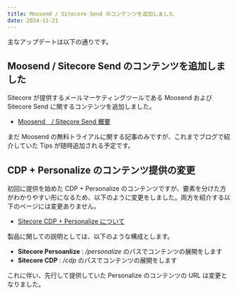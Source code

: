 ```yaml
---
title: Moosend / Sitecore Send のコンテンツを追加しました
date: 2024-11-21
---
```


主なアップデートは以下の通りです。

## Moosend / Sitecore Send のコンテンツを追加しました

Sitecore が提供するメールマーケティングツールである Moosend および Sitecore Send に関するコンテンツを追加しました。

- [Moosend　/ Sitecore Send 概要](/send/overview/)

まだ Moosend の無料トライアルに関する記事のみですが、これまでブログで紹介していた Tips が随時追加される予定です。

## CDP + Personalize のコンテンツ提供の変更

初回に提供を始めた CDP + Personalize のコンテンツですが、要素を分けた方がわかりやすい形になるため、以下のように変更をしました。両方を紹介する以下のページには変更ありません。

- [Sitecore CDP + Personalize について](/cdp-personalize/overview/)

製品に関しての説明としては、以下のような構成とします。

- **Sitecore Persoanlize** : _/personalize_ のパスでコンテンツの展開をします
- **Sitecore CDP** : _/cdp_ のパスでコンテンツの展開をします

これに伴い、先行して提供していた Personalize のコンテンツの URL は変更となりました。

